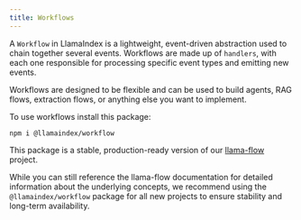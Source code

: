 ```yaml
---
title: Workflows
---
```


A `Workflow` in LlamaIndex is a lightweight, event-driven abstraction used to chain together several events. Workflows are made up of `handlers`, with each one responsible for processing specific event types and emitting new events.

Workflows are designed to be flexible and can be used to build agents, RAG flows, extraction flows, or anything else you want to implement.

To use workflows install this package:

```package-install
npm i @llamaindex/workflow
```

This package is a stable, production-ready version of our [llama-flow](../../../llamaflow) project. 

While you can still reference the llama-flow documentation for detailed information about the underlying concepts, we recommend using the `@llamaindex/workflow` package for all new projects to ensure stability and long-term availability.


